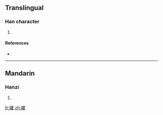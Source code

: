 ==Translingual==

===Han character===
{{Han char|rn=38|rad=女|as=18|sn=21|four=|canj=女廿口土 (VTRG)}}

# {{defn|Han|sort=女18}}

====References====
* {{Han ref|kx=0274.140|dkj=06902|dj=0542.330|hdz=21090.180|uh=5B49|ud=23369}}

----

==Mandarin==

===Hanzi===
{{cmn-hanzi|pin=[[quán]] ([[quan2]])|wg=ch'üan<sup>2</sup>}}

# {{defn|Mandarin}}

[[fr:孉]]
[[zh:孉]]